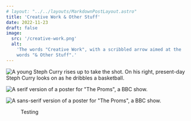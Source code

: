 ```yaml
---
# layout: "../../layouts/MarkdownPostLayout.astro"
title: 'Creative Work & Other Stuff'
date: 2022-11-23
draft: false
image:
  src: '/creative-work.png'
  alt:
    'The words "Creative Work", with a scribbled arrow aimed at the
    words "& Other Stuff".'
---
```



![A young Steph Curry rises up to take the shot. On his right, present-day Steph Curry looks on as he dribbles a basketball.](/curry.png)

![A serif version of a poster for "The Proms", a BBC show.](/proms1.png)

![A sans-serif version of a poster for "The Proms", a BBC show.](/proms2.png)

<figure>
  <VerticalVideo />
  <figcaption>Testing</figcaption>
</figure>
